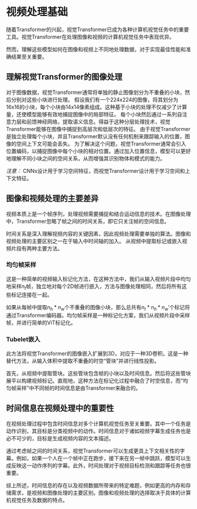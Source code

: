 # 视频处理基础

随着Transformer的兴起，视觉Transformer已成为各种计算机视觉任务中的重要工具。视觉Transformer在处理图像和视频的计算机视觉任务中表现优异。

然而，理解这些模型如何在图像和视频上不同地处理数据，对于实现最佳性能和准确结果至关重要。

## 理解视觉Transformer的图像处理
对于图像数据，视觉Transformer通常将单独的静止图像划分为不重叠的小块，然后分别对这些小块进行处理。
假设我们有一个224x224的图像，将其划分为16x16的小块，每个小块由14x14像素组成。这种基于小块的处理不仅减少了计算量，还使模型能够有效地捕捉图像中的局部特征。
每个小块然后通过一系列自注意力层和前馈神经网络，提取语义信息。得益于这种分层处理技术，视觉Transformer能够在图像中捕捉到高层次和低层次的特征。
由于视觉Transformer是独立处理每个小块，并且Transformer默认没有任何机制来跟踪输入的位置，图像的空间上下文可能会丢失。
为了解决这个问题，视觉Transformer通常会引入位置编码，以捕捉图像中每个小块的相对位置。通过加入位置信息，模型可以更好地理解不同小块之间的空间关系，从而增强其识别物体和模式的能力。

*注意：* CNNs设计用于学习空间特征，而视觉Transformer设计用于学习空间和上下文特征。


## 图像和视频处理的主要差异
视频本质上是一个帧序列，处理视频需要捕捉和结合运动信息的技术。在图像处理中，Transformer忽略了帧之间的时间关系，即它只关注帧的空间信息。

时间关系是深入理解视频内容的关键因素，因此视频处理需要单独的算法。图像和视频处理的主要区别之一在于输入中时间轴的加入。
从视频中提取标记或嵌入视频片段有两种主要方法。


### 均匀帧采样

这是一种简单的视频输入标记化方法，在这种方法中，我们从输入视频片段中均匀地采样$n_t$帧，独立地对每个2D帧进行嵌入，方法与图像处理相同，然后将所有这些标记连接在一起。

如果从每帧中提取$n_h*n_w$个不重叠的图像小块，那么总共有$n_t*n_h*n_w'$个标记将通过Transformer编码器。均匀帧采样是一种标记化方案，我们从视频片段中采样帧，并进行简单的ViT标记化。


### Tubelet嵌入

此方法将视觉Transformer的图像嵌入扩展到3D，对应于一种3D卷积。这是一种替代方法，从输入体积中提取不重叠的时空“管块”并进行线性投影。

首先，从视频中提取管块。这些管块包含帧的小块以及时间信息。然后将这些管块展平以构建视频标记。直观地，这种方法在标记化过程中融合了时空信息，而“均匀帧采样”中不同帧的时间信息是由Transformer来融合的。


## 时间信息在视频处理中的重要性
在视频处理过程中包含时间信息对多个计算机视觉任务至关重要。其中一个任务是动作识别，其目标是分类视频中的动作。时间信息对于诸如视频字幕生成任务也是必不可少的，目标是生成视频内容的文本描述。

通过考虑帧之间的时间关系，视觉Transformer可以生成更具上下文相关性的字幕。例如，如果一个人在一个帧中正在跑步，接下来在另一帧中跳跃，模型可以生成反映这一动作序列的字幕。此外，时间处理对于视频目标检测和跟踪等任务也很重要。

综上所述，时间信息的存在以及视频数据所带来的特定难题，例如更高的内存和存储需求，是视频和图像处理的主要区别。图像和视频处理的选择取决于具体的计算机视觉任务及数据的特点。